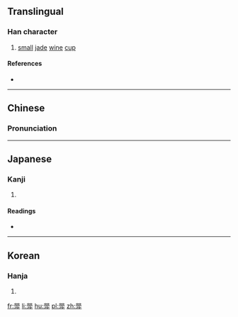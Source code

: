 ==Translingual==

===Han character===
{{Han char|rn=68|rad=斗|as=08|sn=12|four=6640<sub>2</sub>|canj=口口月卜十 (RRBYJ)|ids=⿳[[吅]][[冖]][[斗]]}}

# [[small]] [[jade]] [[wine]] [[cup]]

====References====
* {{Han ref|kx=0478.160|dkj=13512|dj=0837.020|hdz=32254.070|uh=659D|ud=26013|bh=D97A|bd=55674}}

----

==Chinese==
{{zh-hanzi-box|[[斝]]}}

===Pronunciation===
{{zh-pron
|m=jiǎ
|c=gaa2
|mc=y
|oc=y
|ma=
|cat=n
}}

----

==Japanese==

===Kanji===
{{ja-kanji|grade=|rs=斗08}}

# {{defn|lang=ja|sort=斗08}}

====Readings====
* {{ja-readings|on=[[か]] (ka), [[け]] (ke)|kun=[[うつわ]] (utsuwa)}}

----

==Korean==

===Hanja===
{{ko-hanja|hangeul=가|eumhun=|rv=ga|mr=ka|y=ka}}

# {{defn|lang=ko|sort=斗08}}

[[fr:斝]]
[[li:斝]]
[[hu:斝]]
[[pl:斝]]
[[zh:斝]]
